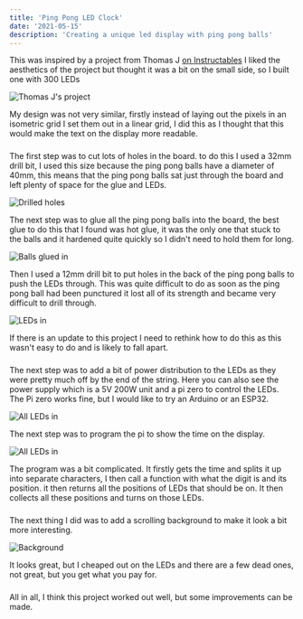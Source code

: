 ```yaml
---
title: 'Ping Pong LED Clock'
date: '2021-05-15'
description: 'Creating a unique led display with ping pong balls'
---
```


This was inspired by a project from Thomas J [on Instructables](https://www.instructables.com/Ping-Pong-Ball-LED-Clock/) I liked the aesthetics of the project but thought it was a bit on the small side, so I built one with 300 LEDs

![Thomas J's project](https://content.instructables.com/ORIG/F7M/TYZL/JTWSW51Z/F7MTYZLJTWSW51Z.jpg?auto=webp&frame=1&width=1024&height=1024&fit=bounds&md=0d7ae060677a9d64c6bc3fdeb6836a86)

My design was not very similar, firstly instead of laying out the pixels in an isometric grid I set them out in a linear grid, I did this as I thought that this would make the text on the display more readable.
###  
The first step was to cut lots of holes in the board. to do this I used a 32mm drill bit, I used this size because the ping pong balls have a diameter of 40mm, this means that the ping pong balls sat just through the board and left plenty of space for the glue and LEDs.

![Drilled holes](/images/IMG_20200212_141748.jpg)

The next step was to glue all the ping pong balls into the board, the best glue to do this that I found was hot glue, it was the only one that stuck to the balls and it hardened quite quickly so I didn't need to hold them for long.

![Balls glued in](/images/IMG_20200311_153420.jpg)

Then I used a 12mm drill bit to put holes in the back of the ping pong balls to push the LEDs through. This was quite difficult to do as soon as the ping pong ball had been punctured it lost all of its strength and became very difficult to drill through.

![LEDs in](/images/IMG_20200311_153425.jpg)

If there is an update to this project I need to rethink how to do this as this wasn't easy to do and is likely to fall apart.
###  
The next step was to add a bit of power distribution to the LEDs as they were pretty much off by the end of the string. Here you can also see the power supply which is a 5V 200W unit and a pi zero to control the LEDs. The Pi zero works fine, but I would like to try an Arduino or an ESP32.

![All LEDs in](/images/IMG_20200623_145555.jpg)

The next step was to program the pi to show the time on the display.

![All LEDs in](/images/IMG_20200623_145536.jpg)

The program was a bit complicated. It firstly gets the time and splits it up into separate characters, I then call a function with what the digit is and its position. it then returns all the positions of LEDs that should be on. It then collects all these positions and turns on those LEDs.
###  
The next thing I did was to add a scrolling background to make it look a bit more interesting.

![Background](/images/IMG_20200623_165712.jpg)

It looks great, but I cheaped out on the LEDs and there are a few dead ones, not great, but you get what you pay for.
###  
All in all, I think this project worked out well, but some improvements can be made.

